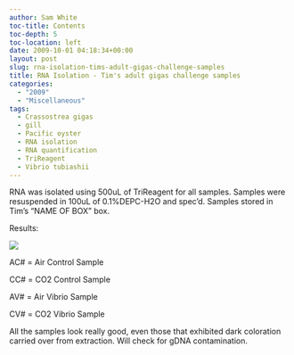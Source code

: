 ```yaml
---
author: Sam White
toc-title: Contents
toc-depth: 5
toc-location: left
date: 2009-10-01 04:18:34+00:00
layout: post
slug: rna-isolation-tims-adult-gigas-challenge-samples
title: RNA Isolation - Tim's adult gigas challenge samples
categories:
  - "2009"
  - "Miscellaneous"
tags:
  - Crassostrea gigas
  - gill
  - Pacific oyster
  - RNA isolation
  - RNA quantification
  - TriReagent
  - Vibrio tubiashii
---
```


RNA was isolated using 500uL of TriReagent for all samples. Samples were resuspended in 100uL of 0.1%DEPC-H2O and spec'd. Samples stored in Tim's "NAME OF BOX" box.

Results:

![](https://eagle.fish.washington.edu/Arabidopsis/RNA%20Spec%20Readings/20090930%20RNA%20SJW.jpg)

AC# = Air Control Sample

CC# = CO2 Control Sample

AV# = Air Vibrio Sample

CV# = CO2 Vibrio Sample

All the samples look really good, even those that exhibited dark coloration carried over from extraction. Will check for gDNA contamination.
